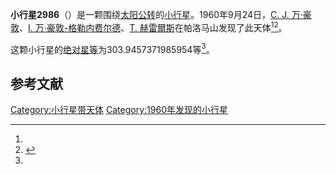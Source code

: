 {{Infobox planet
| bgcolour = #FFFFC0
| name = 2986 Mrinalini
| symbol = 
| image = 
| caption = 
| discovery = yes
| discovery_ref = 
| discoverer = [[C._J._万·豪敦|C. J. 万·豪敦]]、[[I._万·豪敦-格勒内费尔德|I. 万·豪敦-格勒内费尔德]]、[[T._赫雷爾斯|T. 赫雷爾斯]]
| discovery_site = [[帕洛马山|帕洛马山]] 
| discovered = 1960年9月24日
| designations = yes
| mp_name = 
| named_after = 
| alt_names = 2525 P-L/ 1977 QG1 / 1980 DB4 / 1986 ET3
| mp_category = [[主带小行星|主带小行星]]
| orbit_ref = <ref name="a">[http://ssd.jpl.nasa.gov/sbdb.cgi?sstr=2986 2986 Mrinalini] {{Wayback|url=http://ssd.jpl.nasa.gov/sbdb.cgi?sstr=2986 |date=20200820021634 }}，小行星數據庫瀏覽器（JPL Small-Body Database Browser）－[[美国国家航空航天局|美国国家航空航天局]]喷气推进实验室</ref>
| epoch = 2456400.5 (2013年4月18日更新)
| aphelion = {{convert|3.680636243859555|AU|km|3|abbr=on|lk=out}}
| perihelion = {{convert|2.66803585725886|AU|km|3|abbr=on}}
| semimajor = {{convert|3.174336050559208|AU|km|3|abbr=on}}
| eccentricity = 0.159497982
| period = 2065.750083 [[日|日]]<br />5.66[[儒略年|儒略年]]
| avg_speed = 
| inclination = 2.537275111658036
| asc_node = 51.35099278029713
| mean_anomaly = 
| arg_peri = 303.9457371985954
| satellites = 
| physical_characteristics = yes
| dimensions = 
| mass = 
| density = 
| surface_grav = 
| escape_velocity = 
| sidereal_day = 
| axial_tilt = 
| pole_ecliptic_lat = 
| pole_ecliptic_lon = 
| albedo = 
| temperatures= 
| temp_name1 = 
| mean_temp_1 = 
| max_temp_1 = 
| temp_name2 = 
| max_temp_2 = 
| spectral_type = 
| abs_magnitude = 303.9457371985954
}}

'''小行星2986'''（{{lang-en|2986 Mrinalini}}）是一颗围绕[[太阳|太阳]][[公转|公转]]的[[小行星|小行星]]。1960年9月24日，[[C._J._万·豪敦|C. J. 万·豪敦]]、[[I._万·豪敦-格勒内费尔德|I. 万·豪敦-格勒内费尔德]]、[[T._赫雷爾斯|T. 赫雷爾斯]]在帕洛马山发现了此天体<ref name="a" /><ref>{{cite news|title=小行星列表|url=http://cfa-www.harvard.edu/iau/lists/NumberedMPs.txt|accessdate=2013-07-08|newspaper=哈佛大学|archive-date=2008-05-17|archive-url=https://web.archive.org/web/20080517010638/http://cfa-www.harvard.edu/iau/lists/NumberedMPs.txt|dead-url=no}}</ref>。

这颗小行星的[[绝对星等|绝对星等]]为303.9457371985954等<ref name="a" />。

==参考文献==
{{reflist}}
{{Minor Planet Number|[[小行星2985|小行星2985]]|[[小行星2987|小行星2987]]}}

{{小天体}}

[[Category:小行星带天体|Category:小行星带天体]]
[[Category:1960年发现的小行星|Category:1960年发现的小行星]]

{{asteroid-stub}}